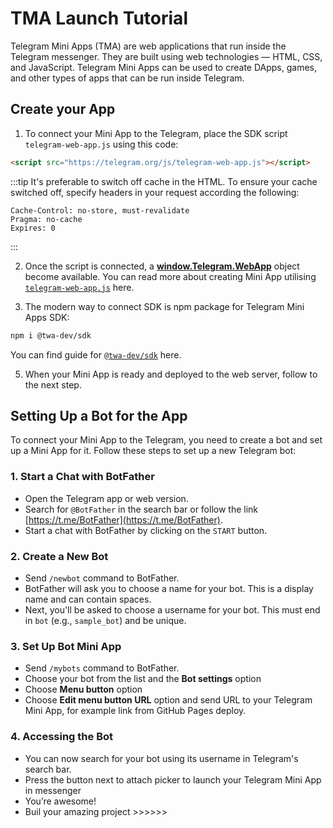 # TMA Launch Tutorial

Telegram Mini Apps (TMA) are web applications that run inside the Telegram messenger. They are built using web technologies — HTML, CSS, and JavaScript. Telegram Mini Apps can be used to create DApps, games, and other types of apps that can be run inside Telegram.

## Create your App

1. To connect your Mini App to the Telegram, place the SDK script `telegram-web-app.js` using this code:

```html
<script src="https://telegram.org/js/telegram-web-app.js"></script>
```
:::tip
It's preferable to switch off cache in the HTML. To ensure your cache switched off, specify headers in your request according the following:

```curl
Cache-Control: no-store, must-revalidate
Pragma: no-cache
Expires: 0
```
:::

2. Once the script is connected, a **[window.Telegram.WebApp](https://core.telegram.org/bots/webapps#initializing-web-apps)** object become available. You can read more about creating Mini App utilising [`telegram-web-app.js`](https://docs.ton.org/develop/dapps/telegram-apps/app-examples#basic-twa-example) here.

3. The modern way to connect SDK is npm package for Telegram Mini Apps SDK:

```bash npm2yarn
npm i @twa-dev/sdk
```

You can find guide for [`@twa-dev/sdk`](https://docs.ton.org/develop/dapps/telegram-apps/app-examples#modern-twa-example ) here.

5. When your Mini App is ready and deployed to the web server, follow to the next step.

## Setting Up a Bot for the App

To connect your Mini App to the Telegram, you need to create a bot and set up a Mini App for it. Follow these steps to set up a new Telegram bot:

### 1. Start a Chat with BotFather

- Open the Telegram app or web version.
- Search for `@BotFather` in the search bar or follow the link [https://t.me/BotFather](https://t.me/BotFather).
- Start a chat with BotFather by clicking on the `START` button.

### 2. Create a New Bot

- Send `/newbot` command to BotFather.
- BotFather will ask you to choose a name for your bot. This is a display name and can contain spaces.
- Next, you'll be asked to choose a username for your bot. This must end in `bot` (e.g., `sample_bot`) and be unique.

### 3. Set Up Bot Mini App

- Send `/mybots` command to BotFather.
- Choose your bot from the list and the **Bot settings** option
- Choose **Menu button** option
- Choose **Edit menu button URL** option and send URL to your Telegram Mini App, for example link from GitHub Pages deploy.

### 4. Accessing the Bot

- You can now search for your bot using its username in Telegram's search bar.
- Press the button next to attach picker to launch your Telegram Mini App in messenger
- You’re awesome!
- Buil your amazing project >>>>>>
